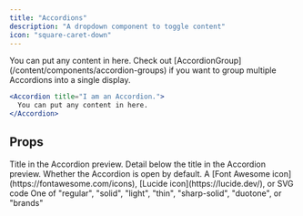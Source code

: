 ```yaml
---
title: "Accordions"
description: "A dropdown component to toggle content"
icon: "square-caret-down"
---
```


<Accordion title="I am an Accordion.">
  You can put any content in here. Check out
  [AccordionGroup](/content/components/accordion-groups) if you want to group
  multiple Accordions into a single display.
</Accordion>

<RequestExample>

```jsx Accordion Example
<Accordion title="I am an Accordion.">
  You can put any content in here.
</Accordion>
```

</RequestExample>

## Props

<ResponseField name="title" type="string" required>
  Title in the Accordion preview.
</ResponseField>

<ResponseField name="description" type="string">
  Detail below the title in the Accordion preview.
</ResponseField>

<ResponseField name="defaultOpen" type="boolean" default="false">
  Whether the Accordion is open by default.
</ResponseField>

<ResponseField name="icon" type="string or svg">
  A [Font Awesome icon](https://fontawesome.com/icons), [Lucide icon](https://lucide.dev/), or SVG code
</ResponseField>

<ResponseField name="iconType" type="string">
  One of "regular", "solid", "light", "thin", "sharp-solid", "duotone", or
  "brands"
</ResponseField>
